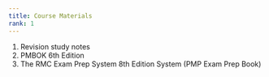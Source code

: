 ```yaml
---
title: Course Materials
rank: 1
---
```


1. Revision study notes
2. PMBOK 6th Edition
3. The RMC Exam Prep System 8th Edition System (PMP Exam Prep Book)
